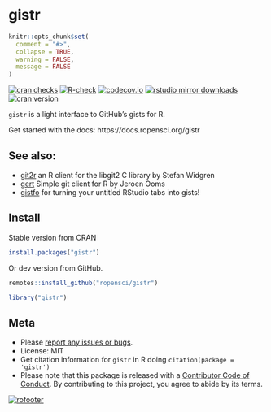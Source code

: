gistr
=======

```r
knitr::opts_chunk$set(
  comment = "#>",
  collapse = TRUE,
  warning = FALSE,
  message = FALSE
)
```

[![cran checks](https://cranchecks.info/badges/worst/gistr)](https://cranchecks.info/pkgs/gistr)
[![R-check](https://github.com/ropensci/gistr/workflows/R-check/badge.svg)](https://github.com/ropensci/gistr/actions/)
[![codecov.io](https://codecov.io/github/ropensci/gistr/coverage.svg?branch=master)](https://codecov.io/github/ropensci/gistr?branch=master)
[![rstudio mirror downloads](https://cranlogs.r-pkg.org/badges/gistr)](https://github.com/metacran/cranlogs.app)
[![cran version](https://www.r-pkg.org/badges/version/gistr)](https://cran.r-project.org/package=gistr)

`gistr` is a light interface to GitHub's gists for R.

Get started with the docs: https://docs.ropensci.org/gistr

## See also:

* [git2r](https://github.com/ropensci/git2r) an R client for the libgit2 C library by Stefan Widgren
* [gert](https://github.com/r-lib/gert) Simple git client for R by Jeroen Ooms
* [gistfo](https://github.com/MilesMcBain/gistfo) for turning your untitled RStudio tabs into gists!

## Install

Stable version from CRAN

```r
install.packages("gistr")
```

Or dev version from GitHub.

```r
remotes::install_github("ropensci/gistr")
```

```r
library("gistr")
```

## Meta

* Please [report any issues or bugs](https://github.com/ropensci/gistr/issues).
* License: MIT
* Get citation information for `gistr` in R doing `citation(package = 'gistr')`
* Please note that this package is released with a [Contributor Code of Conduct](https://ropensci.org/code-of-conduct/). By contributing to this project, you agree to abide by its terms.

[![rofooter](https://ropensci.org/public_images/github_footer.png)](https://ropensci.org)
